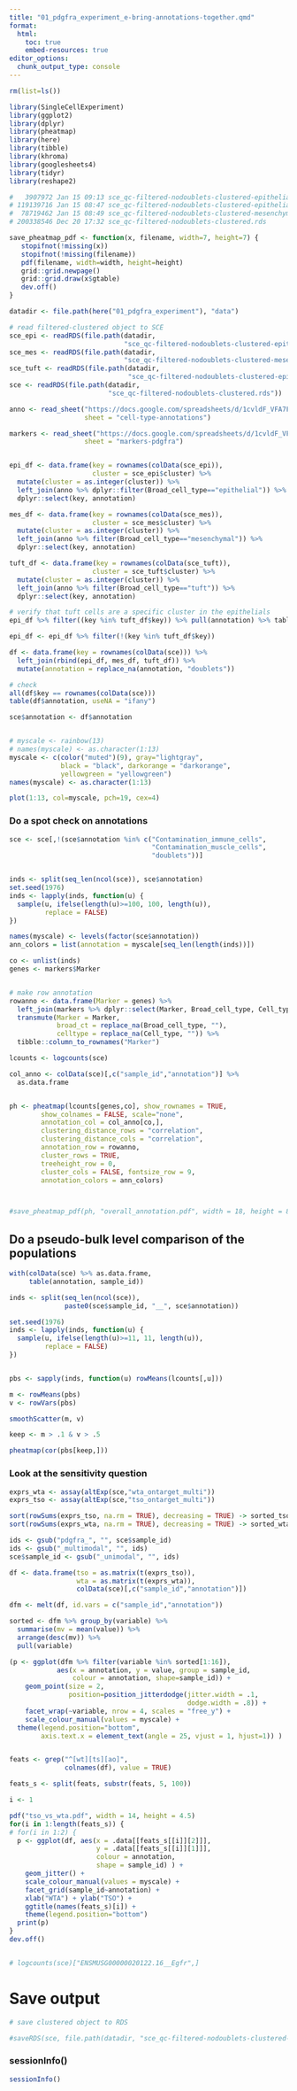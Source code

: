 ```yaml
---
title: "01_pdgfra_experiment_e-bring-annotations-together.qmd"
format:
  html:
    toc: true
    embed-resources: true
editor_options: 
  chunk_output_type: console
---
```


```r

rm(list=ls())

library(SingleCellExperiment)
library(ggplot2)
library(dplyr)
library(pheatmap)
library(here)
library(tibble)
library(khroma)
library(googlesheets4)
library(tidyr)
library(reshape2)

#   3907972 Jan 15 09:13 sce_qc-filtered-nodoublets-clustered-epithelial-tuft.rds
# 119139716 Jan 15 08:47 sce_qc-filtered-nodoublets-clustered-epithelial.rds
#  78719462 Jan 15 08:49 sce_qc-filtered-nodoublets-clustered-mesenchymal.rds
# 200338546 Dec 20 17:32 sce_qc-filtered-nodoublets-clustered.rds

save_pheatmap_pdf <- function(x, filename, width=7, height=7) {
   stopifnot(!missing(x))
   stopifnot(!missing(filename))
   pdf(filename, width=width, height=height)
   grid::grid.newpage()
   grid::grid.draw(x$gtable)
   dev.off()
}

datadir <- file.path(here("01_pdgfra_experiment"), "data")

# read filtered-clustered object to SCE
sce_epi <- readRDS(file.path(datadir,
                             "sce_qc-filtered-nodoublets-clustered-epithelial.rds"))
sce_mes <- readRDS(file.path(datadir,
                             "sce_qc-filtered-nodoublets-clustered-mesenchymal.rds"))
sce_tuft <- readRDS(file.path(datadir,
                              "sce_qc-filtered-nodoublets-clustered-epithelial-tuft.rds"))
sce <- readRDS(file.path(datadir,
                         "sce_qc-filtered-nodoublets-clustered.rds"))

anno <- read_sheet("https://docs.google.com/spreadsheets/d/1cvldF_VFA7FYuChoR9a4SIpYcZ1aS80yThNT3iP4T00/edit#gid=1756474524",
                   sheet = "cell-type-annotations")

markers <- read_sheet("https://docs.google.com/spreadsheets/d/1cvldF_VFA7FYuChoR9a4SIpYcZ1aS80yThNT3iP4T00/edit#gid=1756474524",
                   sheet = "markers-pdgfra")


epi_df <- data.frame(key = rownames(colData(sce_epi)),
                     cluster = sce_epi$cluster) %>%
  mutate(cluster = as.integer(cluster)) %>%
  left_join(anno %>% dplyr::filter(Broad_cell_type=="epithelial")) %>%
  dplyr::select(key, annotation)

mes_df <- data.frame(key = rownames(colData(sce_mes)),
                     cluster = sce_mes$cluster) %>%
  mutate(cluster = as.integer(cluster)) %>%
  left_join(anno %>% filter(Broad_cell_type=="mesenchymal")) %>%
  dplyr::select(key, annotation)

tuft_df <- data.frame(key = rownames(colData(sce_tuft)),
                     cluster = sce_tuft$cluster) %>%
  mutate(cluster = as.integer(cluster)) %>%
  left_join(anno %>% filter(Broad_cell_type=="tuft")) %>%
  dplyr::select(key, annotation)

# verify that tuft cells are a specific cluster in the epithelials
epi_df %>% filter((key %in% tuft_df$key)) %>% pull(annotation) %>% table

epi_df <- epi_df %>% filter(!(key %in% tuft_df$key))

df <- data.frame(key = rownames(colData(sce))) %>%
  left_join(rbind(epi_df, mes_df, tuft_df)) %>%
  mutate(annotation = replace_na(annotation, "doublets"))

# check
all(df$key == rownames(colData(sce)))
table(df$annotation, useNA = "ifany")

sce$annotation <- df$annotation


# myscale <- rainbow(13)
# names(myscale) <- as.character(1:13)
myscale <- c(color("muted")(9), gray="lightgray", 
             black = "black", darkorange = "darkorange",
             yellowgreen = "yellowgreen")
names(myscale) <- as.character(1:13)

plot(1:13, col=myscale, pch=19, cex=4)

```

### Do a spot check on annotations

```r

sce <- sce[,!(sce$annotation %in% c("Contamination_immune_cells",
                                    "Contamination_muscle_cells",
                                    "doublets"))]


inds <- split(seq_len(ncol(sce)), sce$annotation)
set.seed(1976)
inds <- lapply(inds, function(u) {
  sample(u, ifelse(length(u)>=100, 100, length(u)),
         replace = FALSE)
})

names(myscale) <- levels(factor(sce$annotation))
ann_colors = list(annotation = myscale[seq_len(length(inds))])

co <- unlist(inds)
genes <- markers$Marker


# make row annotation
rowanno <- data.frame(Marker = genes) %>% 
  left_join(markers %>% dplyr::select(Marker, Broad_cell_type, Cell_type)) %>%
  transmute(Marker = Marker,
            broad_ct = replace_na(Broad_cell_type, ""),
            celltype = replace_na(Cell_type, "")) %>%
  tibble::column_to_rownames("Marker")

lcounts <- logcounts(sce)

col_anno <- colData(sce)[,c("sample_id","annotation")] %>% 
  as.data.frame


ph <- pheatmap(lcounts[genes,co], show_rownames = TRUE,
        show_colnames = FALSE, scale="none",
        annotation_col = col_anno[co,],
        clustering_distance_rows = "correlation",
        clustering_distance_cols = "correlation",
        annotation_row = rowanno,
        cluster_rows = TRUE,
        treeheight_row = 0,
        cluster_cols = FALSE, fontsize_row = 9,
        annotation_colors = ann_colors)



#save_pheatmap_pdf(ph, "overall_annotation.pdf", width = 18, height = 8)


```

## Do a pseudo-bulk level comparison of the populations

```r

with(colData(sce) %>% as.data.frame,
     table(annotation, sample_id))

inds <- split(seq_len(ncol(sce)), 
              paste0(sce$sample_id, "__", sce$annotation))

set.seed(1976)
inds <- lapply(inds, function(u) {
  sample(u, ifelse(length(u)>=11, 11, length(u)),
         replace = FALSE)
})


pbs <- sapply(inds, function(u) rowMeans(lcounts[,u]))

m <- rowMeans(pbs)
v <- rowVars(pbs)

smoothScatter(m, v)

keep <- m > .1 & v > .5

pheatmap(cor(pbs[keep,]))

```

### Look at the sensitivity question

```r

exprs_wta <- assay(altExp(sce,"wta_ontarget_multi"))
exprs_tso <- assay(altExp(sce,"tso_ontarget_multi"))

sort(rowSums(exprs_tso, na.rm = TRUE), decreasing = TRUE) -> sorted_tso
sort(rowSums(exprs_wta, na.rm = TRUE), decreasing = TRUE) -> sorted_wta

ids <- gsub("pdgfra_", "", sce$sample_id)
ids <- gsub("_multimodal", "", ids)
sce$sample_id <- gsub("_unimodal", "", ids)

df <- data.frame(tso = as.matrix(t(exprs_tso)),
                 wta = as.matrix(t(exprs_wta)),
                 colData(sce)[,c("sample_id","annotation")])

dfm <- melt(df, id.vars = c("sample_id","annotation"))

sorted <- dfm %>% group_by(variable) %>% 
  summarise(mv = mean(value)) %>% 
  arrange(desc(mv)) %>% 
  pull(variable)

(p <- ggplot(dfm %>% filter(variable %in% sorted[1:16]),
            aes(x = annotation, y = value, group = sample_id,
                colour = annotation, shape=sample_id)) +
    geom_point(size = 2, 
               position=position_jitterdodge(jitter.width = .1,
                                             dodge.width = .8)) +
    facet_wrap(~variable, nrow = 4, scales = "free_y") +
    scale_colour_manual(values = myscale) +
  theme(legend.position="bottom",
        axis.text.x = element_text(angle = 25, vjust = 1, hjust=1)) )


feats <- grep("^[wt][ts][ao]", 
              colnames(df), value = TRUE)

feats_s <- split(feats, substr(feats, 5, 100))

i <- 1

pdf("tso_vs_wta.pdf", width = 14, height = 4.5)
for(i in 1:length(feats_s)) {
# for(i in 1:2) {
  p <- ggplot(df, aes(x = .data[[feats_s[[i]][2]]],
                      y = .data[[feats_s[[i]][1]]],
                      colour = annotation,
                      shape = sample_id) ) +
    geom_jitter() +
    scale_colour_manual(values = myscale) +
    facet_grid(sample_id~annotation) +
    xlab("WTA") + ylab("TSO") +
    ggtitle(names(feats_s)[i]) +
    theme(legend.position="bottom")
  print(p)
}
dev.off()


# logcounts(sce)["ENSMUSG00000020122.16__Egfr",]

```

# Save output

```r
# save clustered object to RDS

#saveRDS(sce, file.path(datadir, "sce_qc-filtered-nodoublets-clustered-annotated.rds"))

```

### sessionInfo()

```r

sessionInfo()

```



